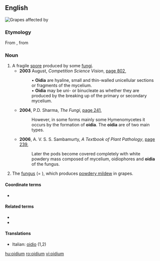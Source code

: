 {{also|Oidium|oïdium}}
==English==
[[File:UncinulaNecatorOnGrapes.jpg|right|thumb|Grapes affected by {{taxlink|Erysiphe necator|species|noshow=1}}]]
{{wikipedia}}

===Etymology===
From {{etyl|LL.|en}}, from {{etyl|grc|en}} {{m|grc|ᾠόν||egg}} {{suffix||ium|lang=en}}

===Noun===
{{en-noun|oidia}}

# A fragile [[spore]] produced by some [[fungus|fungi]].
#* '''2003''' August, ''Competition Science Vision'', [http://books.google.com.au/books?id=1ugDAAAAMBAJ&pg=PA802&dq=%22oidium%22%7C%22oidia%22&hl=en&sa=X&ei=eTlKVPnIKIuE8gXqx4GIBg&redir_esc=y#v=onepage&q=%22oidium%22%7C%22oidia%22&f=false page 802],
#*: • '''Oidia''' are hyaline, small and thin-walled unicellular sections or fragments of the mycelium.
#*: • '''Oidia''' may be uni- or binucleate as whether they are produced by the breaking up of the primary or secondary mycelium.
#* '''2004''', P.D. Sharma, ''The Fungi'', [http://books.google.com.au/books?id=zBP_3V_8VnMC&pg=PA241&dq=%22oidium%22%7C%22oidia%22&hl=en&sa=X&ei=eTlKVPnIKIuE8gXqx4GIBg&redir_esc=y#v=onepage&q=%22oidium%22%7C%22oidia%22&f=false page 241],
#*: However, in some forms mainly some Hymenomycetes it occurs by the formation of '''oidia'''. The '''oidia''' are of two main types.
#* '''2006''', A. V. S. S. Sambamurty, ''A Textbook of Plant Pathology'', [http://books.google.com.au/books?id=x75tq4XPosoC&pg=PA239&dq=%22oidium%22%7C%22oidia%22&hl=en&sa=X&ei=eTlKVPnIKIuE8gXqx4GIBg&redir_esc=y#v=onepage&q=%22oidium%22%7C%22oidia%22&f=false page 239],
#*: Later the pods become covered completely with white powdery mass composed of mycelium, oidiophores and '''oidia''' of the fungus.
# The [[fungus]] {{taxlink|Erysiphe necator|species|noshow=1}} (= {{taxlink|Uncinula necator|species|noshow=1}}), which produces [[powdery mildew]] in grapes.

====Coordinate terms====
* {{l|en|conidium}}

====Related terms====
* {{l|en|oidial}}
* {{l|en|oidiophore}}

====Translations====
{{trans-top}}
* Italian: [[oidio]] (1,2)
{{trans-mid}}
{{trans-bottom}}

[[hu:oidium]]
[[ro:oidium]]
[[vi:oidium]]